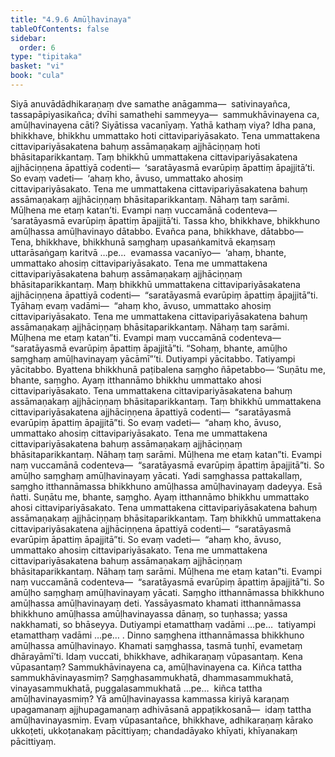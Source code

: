 ```yaml
---
title: "4.9.6 Amūḷhavinaya"
tableOfContents: false
sidebar:
  order: 6
type: "tipitaka"
basket: "vi"
book: "cula"
---
```



<DynamicBreadcrumb />

<Division number="237" book="cula">

<Paragraph number="974" book="cula">
Siyā anuvādādhikaraṇaṃ dve samathe anāgamma—  sativinayañca, tassapāpiyasikañca; dvīhi samathehi sammeyya—  sammukhāvinayena ca, amūḷhavinayena cāti? Siyātissa vacanīyaṃ. Yathā kathaṃ viya? Idha pana, bhikkhave, bhikkhu ummattako hoti cittavipariyāsakato. Tena ummattakena cittavipariyāsakatena bahuṃ assāmaṇakaṃ ajjhāciṇṇaṃ hoti bhāsitaparikkantaṃ. Taṃ bhikkhū ummattakena cittavipariyāsakatena ajjhāciṇṇena āpattiyā codenti—  ‘saratāyasmā evarūpiṃ āpattiṃ āpajjitā’ti. So evaṃ vadeti—  ‘ahaṃ kho, āvuso, ummattako ahosiṃ cittavipariyāsakato. Tena me ummattakena cittavipariyāsakatena bahuṃ assāmaṇakaṃ ajjhāciṇṇaṃ bhāsitaparikkantaṃ. Nāhaṃ taṃ sarāmi. Mūḷhena me etaṃ katan’ti. Evampi naṃ vuccamānā codenteva—  ‘saratāyasmā evarūpiṃ āpattiṃ āpajjitā’ti. Tassa kho, bhikkhave, bhikkhuno amūḷhassa amūḷhavinayo dātabbo. Evañca pana, bhikkhave, dātabbo—
</Paragraph>

<Paragraph number="975" book="cula">
Tena, bhikkhave, bhikkhunā saṃghaṃ upasaṅkamitvā ekaṃsaṃ uttarāsaṅgaṃ karitvā …pe…  evamassa vacanīyo—  ‘ahaṃ, bhante, ummattako ahosiṃ cittavipariyāsakato. Tena me ummattakena cittavipariyāsakatena bahuṃ assāmaṇakaṃ ajjhāciṇṇaṃ bhāsitaparikkantaṃ. Maṃ bhikkhū ummattakena cittavipariyāsakatena ajjhāciṇṇena āpattiyā codenti—  “saratāyasmā evarūpiṃ āpattiṃ āpajjitā”ti. Tyāhaṃ evaṃ vadāmi—  “ahaṃ kho, āvuso, ummattako ahosiṃ cittavipariyāsakato. Tena me ummattakena cittavipariyāsakatena bahuṃ assāmaṇakaṃ ajjhāciṇṇaṃ bhāsitaparikkantaṃ. Nāhaṃ taṃ sarāmi. Mūḷhena me etaṃ katan”ti. Evampi maṃ vuccamānā codenteva—  “saratāyasmā evarūpiṃ āpattiṃ āpajjitā”ti. “Sohaṃ, bhante, amūḷho saṃghaṃ amūḷhavinayaṃ yācāmī”’ti. Dutiyampi yācitabbo. Tatiyampi yācitabbo. Byattena bhikkhunā paṭibalena saṃgho ñāpetabbo—
</Paragraph>

<Paragraph number="976" book="cula">
‘Suṇātu me, bhante, saṃgho. Ayaṃ itthannāmo bhikkhu ummattako ahosi cittavipariyāsakato. Tena ummattakena cittavipariyāsakatena bahuṃ assāmaṇakaṃ ajjhāciṇṇaṃ bhāsitaparikkantaṃ. Taṃ bhikkhū ummattakena cittavipariyāsakatena ajjhāciṇṇena āpattiyā codenti—  “saratāyasmā evarūpiṃ āpattiṃ āpajjitā”ti. So evaṃ vadeti—  “ahaṃ kho, āvuso, ummattako ahosiṃ cittavipariyāsakato. Tena me ummattakena cittavipariyāsakatena bahuṃ assāmaṇakaṃ ajjhāciṇṇaṃ bhāsitaparikkantaṃ. Nāhaṃ taṃ sarāmi. Mūḷhena me etaṃ katan”ti. Evampi naṃ vuccamānā codenteva—  “saratāyasmā evarūpiṃ āpattiṃ āpajjitā”ti. So amūḷho saṃghaṃ amūḷhavinayaṃ yācati. Yadi saṃghassa pattakallaṃ, saṃgho itthannāmassa bhikkhuno amūḷhassa amūḷhavinayaṃ dadeyya. Esā ñatti.
</Paragraph>

<Paragraph number="977" book="cula">
Suṇātu me, bhante, saṃgho. Ayaṃ itthannāmo bhikkhu ummattako ahosi cittavipariyāsakato. Tena ummattakena cittavipariyāsakatena bahuṃ assāmaṇakaṃ ajjhāciṇṇaṃ bhāsitaparikkantaṃ. Taṃ bhikkhū ummattakena cittavipariyāsakatena ajjhāciṇṇena āpattiyā codenti—  “saratāyasmā evarūpiṃ āpattiṃ āpajjitā”ti. So evaṃ vadeti—  “ahaṃ kho, āvuso, ummattako ahosiṃ cittavipariyāsakato. Tena me ummattakena cittavipariyāsakatena bahuṃ assāmaṇakaṃ ajjhāciṇṇaṃ bhāsitaparikkantaṃ. Nāhaṃ taṃ sarāmi. Mūḷhena me etaṃ katan”ti. Evampi naṃ vuccamānā codenteva—  “saratāyasmā evarūpiṃ āpattiṃ āpajjitā”ti. So amūḷho saṃghaṃ amūḷhavinayaṃ yācati. Saṃgho itthannāmassa bhikkhuno amūḷhassa amūḷhavinayaṃ deti. Yassāyasmato khamati itthannāmassa bhikkhuno amūḷhassa amūḷhavinayassa dānaṃ, so tuṇhassa; yassa nakkhamati, so bhāseyya.
</Paragraph>

<Paragraph number="978" book="cula">
Dutiyampi etamatthaṃ vadāmi …pe…  tatiyampi etamatthaṃ vadāmi …pe… .
</Paragraph>

<Paragraph number="979" book="cula">
Dinno saṃghena itthannāmassa bhikkhuno amūḷhassa amūḷhavinayo. Khamati saṃghassa, tasmā tuṇhī, evametaṃ dhārayāmī’ti.
</Paragraph>

<Paragraph number="980" book="cula">
Idaṃ vuccati, bhikkhave, adhikaraṇaṃ vūpasantaṃ. Kena vūpasantaṃ? Sammukhāvinayena ca, amūḷhavinayena ca. Kiñca tattha sammukhāvinayasmiṃ? Saṃghasammukhatā, dhammasammukhatā, vinayasammukhatā, puggalasammukhatā …pe…  kiñca tattha amūḷhavinayasmiṃ? Yā amūḷhavinayassa kammassa kiriyā karaṇaṃ upagamanaṃ ajjhupagamanaṃ adhivāsanā appaṭikkosanā—  idaṃ tattha amūḷhavinayasmiṃ. Evaṃ vūpasantañce, bhikkhave, adhikaraṇaṃ kārako ukkoṭeti, ukkoṭanakaṃ pācittiyaṃ; chandadāyako khīyati, khīyanakaṃ pācittiyaṃ.
</Paragraph>
</Division>